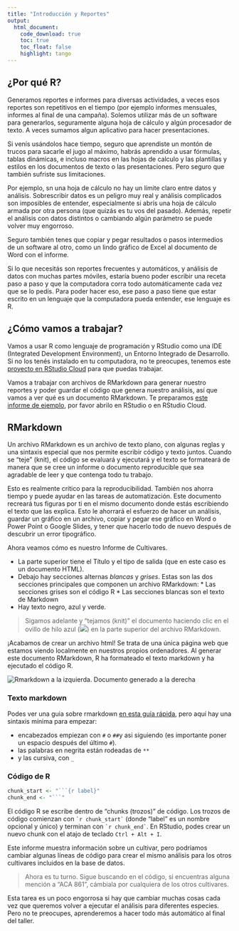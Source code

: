 ```yaml
---
title: "Introducción y Reportes"
output: 
  html_document:
    code_download: true
    toc: true
    toc_float: false
    highlight: tango
---
```


## ¿Por qué R?

Generamos reportes e informes para diversas actividades, a veces esos reportes son repetitivos en el tiempo (por ejemplo informes mensuales, informes al final de una campaña). Solemos utilizar más de un software para generarlos, seguramente alguna hoja de cálculo y algún procesador de texto. A veces sumamos algun aplicativo para hacer presentaciones. 

Si venís usándolos hace tiempo, seguro que aprendiste un montón de trucos para sacarle el jugo al máximo, habrás aprendido a usar fórmulas, tablas dinámicas, e incluso macros en las hojas de calculo y las plantillas y estilos en los documentos de texto o las presentaciones. Pero seguro que también sufriste sus limitaciones.

Por ejemplo, sn una hoja de cálculo no hay un límite claro entre datos y análisis. Sobrescribir datos es un peligro muy real y análisis complicados son imposibles de entender, especialmente si abrís una hoja de cálculo armada por otra persona (que quizás es tu vos del pasado). Además, repetir el análisis con datos distintos o cambiando algún parámetro se puede volver muy engorroso.

Seguro también tenes que copiar y pegar resultados o pasos intermedios de un software al otro, como un lindo gráfico de Excel al documento de Word con el informe.

Si lo que necesitás son reportes frecuentes y automáticos, y análisis de datos con muchas partes móviles, estaría bueno poder escribir una receta paso a paso y que la computadora corra todo automáticamente cada vez que se lo pedís. Para poder hacer eso, ese paso a paso tiene que estar escrito en un lenguaje que la computadora pueda entender, ese lenguaje es R.

## ¿Cómo vamos a trabajar?

Vamos a usar R como lenguaje de programación y RStudio como una IDE (Integrated Development Environment), un Entorno Integrado de Desarrollo. Si no los tenés instalado en tu computadora, no te preocupes, tenemos este  [proyecto en RStudio Cloud](https://posit.cloud/content/6431286) para que puedas trabajar.

Vamos a trabajar con archivos de RMarkdown para generar nuestro reportes y poder guardar el código que genera nuestro análisis, así que vamos a ver qué es un documento RMarkdown. Te preparamos [este informe de ejemplo](reporte_cultivares.Rmd), por favor abrilo en RStudio o en RStudio Cloud. 


## RMarkdown

Un archivo RMarkdown es un archivo de texto plano, con algunas reglas y una sintaxis especial que nos permite escribir código y texto juntos. Cuando se "teje" (knit), el código se evaluará y ejecutará y el texto se formateará de manera que se cree un informe o documento reproducible que sea agradable de leer y que contenga todo tu trabajo.

Esto es realmente crítico para la reproducibilidad. También nos ahorra tiempo y puede ayudar en las tareas de automatización. Este documento recreará tus figuras por ti en el mismo documento donde estás escribiendo el texto que las explica. Esto le ahorrará el esfuerzo de hacer un análisis, guardar un gráfico en un archivo, copiar y pegar ese gráfico en Word o Power Point o Google Slides, y tener que hacerlo todo de nuevo después de descubrir un error tipográfico.

Ahora veamos cómo es nuestro Informe de Cultivares.

* La parte superior tiene el Título y el tipo de salida (que en este caso es un documento HTML).
* Debajo hay secciones alternas _blancas_ y _grises_. Estas son las dos secciones principales que componen un archivo RMarkdown:
      * Las secciones grises son el código R
      * Las secciones blancas son el texto de Markdown
* Hay texto negro, azul y verde.

> Sigamos adelante y "tejamos (knit)" el documento haciendo clic en el ovillo de hilo azul (<img src="img/knit-boton.png">) en la parte superior del archivo RMarkdown. 

¡Acabamos de crear un archivo html! Se trata de una única página web que estamos viendo localmente en nuestros propios ordenadores. Al generar este documento RMarkdown, R ha formateado el texto markdown y ha ejecutado el código R.

<img src="img/markdown-knit.png" alt="Rmarkdown a la izquierda. Documento generado a la derecha"/>

### Texto markdown

Podes ver una guia sobre rmarkdown [en esta guía rápida](https://raw.githubusercontent.com/rstudio/cheatsheets/main/translations/spanish/rmarkdown_es.pdf), pero aquí hay una sintaxis mínima para empezar:

* encabezados empiezan con `# ` o `## `y asi siguiendo (es importante poner un espacio después del último `#`).
* las palabras en negrita están rodeadas de `**`
* y las cursiva, con `_`

### Código de R

```r
chunk_start <- "```{r label}"
chunk_end <- "```"
```

El código R se escribe dentro de "chunks (trozos)" de código. Los trozos de código comienzan con `` `r chunk_start` `` (donde "label" es un nombre opcional y único) y terminan con `` `r chunk_end` ``. En RStudio, podes crear un nuevo chunk con el atajo de teclado `Ctrl + Alt + I`.

Este informe muestra información sobre un cultivar, pero podríamos cambiar algunas líneas de código para crear el mismo análisis para los otros cultivares incluidos en la base de datos.


> Ahora es tu turno. Sigue buscando en el código, si encuentras alguna mención a "ACA 861", cámbiala por cualquiera de los otros cultivares. 

Esta tarea es un poco engorrosa si hay que cambiar muchas cosas cada vez que queremos volver a ejecutar el análisis para diferentes especies. Pero no te preocupes, aprenderemos a hacer todo más automático al final del taller. 

